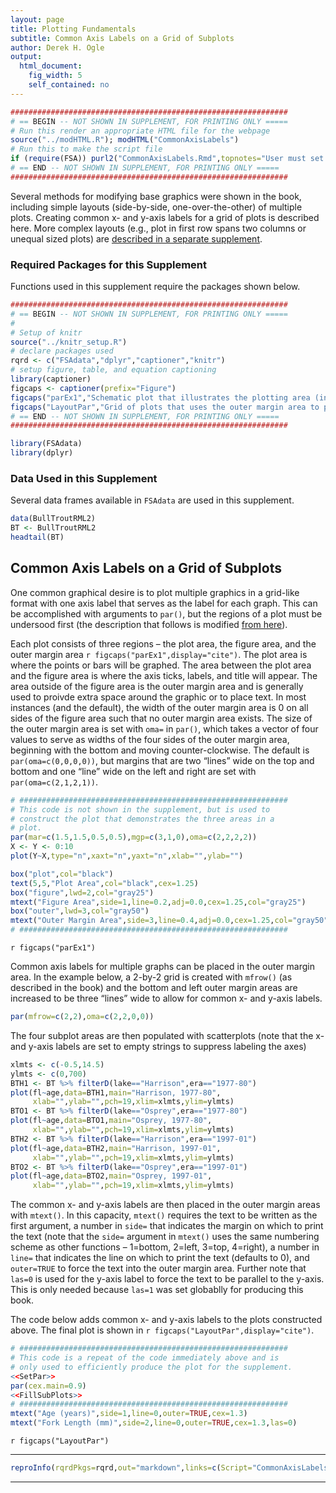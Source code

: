 ```yaml
---
layout: page
title: Plotting Fundamentals
subtitle: Common Axis Labels on a Grid of Subplots
author: Derek H. Ogle
output: 
  html_document: 
    fig_width: 5
    self_contained: no
---
```

```r
##############################################################
# == BEGIN -- NOT SHOWN IN SUPPLEMENT, FOR PRINTING ONLY =====
# Run this render an appropriate HTML file for the webpage
source("../modHTML.R"); modHTML("CommonAxisLabels")
# Run this to make the script file
if (require(FSA)) purl2("CommonAxisLabels.Rmd",topnotes="User must set working directory appropriately.")
# == END -- NOT SHOWN IN SUPPLEMENT, FOR PRINTING ONLY =====
##############################################################
```

Several methods for modifying base graphics were shown in the book, including simple layouts (side-by-side, one-over-the-other) of multiple plots.  Creating common x- and y-axis labels for a grid of plots is described here.  More complex layouts (e.g., plot in first row spans two columns or unequal sized plots) are [described in a separate supplement](ComplexLayouts).

### Required Packages for this Supplement

Functions used in this supplement require the packages shown below.

```r
##############################################################
# == BEGIN -- NOT SHOWN IN SUPPLEMENT, FOR PRINTING ONLY =====
# 
# Setup of knitr
source("../knitr_setup.R")
# declare packages used
rqrd <- c("FSAdata","dplyr","captioner","knitr")
# setup figure, table, and equation captioning
library(captioner)
figcaps <- captioner(prefix="Figure")
figcaps("parEx1","Schematic plot that illustrates the plotting area (inside the dark black box), the figure area (inside the dark gray box), and the outer margin area (between the dark and light gray boxes).")
figcaps("LayoutPar","Grid of plots that uses the outer margin area to provide common axis labels.")
# == END -- NOT SHOWN IN SUPPLEMENT, FOR PRINTING ONLY =====
##############################################################
```
```r
library(FSAdata)
library(dplyr)
```


### Data Used in this Supplement

Several data frames available in `FSAdata` are used in this supplement.

```r
data(BullTroutRML2)
BT <- BullTroutRML2
headtail(BT)
```

## Common Axis Labels on a Grid of Subplots

One common graphical desire is to plot multiple graphics in a grid-like format with one axis label that serves as the label for each graph.  This can be accomplished with arguments to `par()`, but the regions of a plot must be undersood first (the description that follows is modified [from here](http://research.stowers-institute.org/efg/R/Graphics/Basics/mar-oma/index.htm)).

Each plot consists of three regions -- the plot area, the figure area, and the outer margin area `r figcaps("parEx1",display="cite")`.  The plot area is where the points or bars will be graphed.  The area between the plot area and the figure area is where the axis ticks, labels, and title will appear.  The area outside of the figure area is the outer margin area and is generally used to proivde extra space around the graphic or to place text.  In most instances (and the default), the width of the outer margin area is 0 on all sides of the figure area such that no outer margin area exists.  The size of the outer margin area is set with `oma=` in `par()`, which takes a vector of four values to serve as widths of the four sides of the outer margin area, beginning with the bottom and moving counter-clockwise.  The default is `par(oma=c(0,0,0,0))`, but margins that are two "lines" wide on the top and bottom and one "line" wide on the left and right are set with `par(oma=c(2,1,2,1))`.

```r
# ############################################################
# This code is not shown in the supplement, but is used to
# construct the plot that demonstrates the three areas in a
# plot.
par(mar=c(1.5,1.5,0.5,0.5),mgp=c(3,1,0),oma=c(2,2,2,2))
X <- Y <- 0:10
plot(Y~X,type="n",xaxt="n",yaxt="n",xlab="",ylab="")

box("plot",col="black")
text(5,5,"Plot Area",col="black",cex=1.25)
box("figure",lwd=2,col="gray25")
mtext("Figure Area",side=1,line=0.2,adj=0.0,cex=1.25,col="gray25")
box("outer",lwd=3,col="gray50")
mtext("Outer Margin Area",side=3,line=0.4,adj=0.0,cex=1.25,col="gray50",outer=TRUE)
# ############################################################
```

`r figcaps("parEx1")`

Common axis labels for multiple graphs can be placed in the outer margin area.  In the example below, a 2-by-2 grid is created with `mfrow()` (as described in the book) and the bottom and left outer margin areas are increased to be three "lines" wide to allow for common x- and y-axis labels.

```r
par(mfrow=c(2,2),oma=c(2,2,0,0))
```

The four subplot areas are then populated with scatterplots (note that the x- and y-axis labels are set to empty strings to suppress labeling the axes)

```r
xlmts <- c(-0.5,14.5)
ylmts <- c(0,700)
BTH1 <- BT %>% filterD(lake=="Harrison",era=="1977-80")
plot(fl~age,data=BTH1,main="Harrison, 1977-80",
     xlab="",ylab="",pch=19,xlim=xlmts,ylim=ylmts)
BTO1 <- BT %>% filterD(lake=="Osprey",era=="1977-80")
plot(fl~age,data=BTO1,main="Osprey, 1977-80",
     xlab="",ylab="",pch=19,xlim=xlmts,ylim=ylmts)
BTH2 <- BT %>% filterD(lake=="Harrison",era=="1997-01")
plot(fl~age,data=BTH2,main="Harrison, 1997-01",
     xlab="",ylab="",pch=19,xlim=xlmts,ylim=ylmts)
BTO2 <- BT %>% filterD(lake=="Osprey",era=="1997-01")
plot(fl~age,data=BTO2,main="Osprey, 1997-01",
     xlab="",ylab="",pch=19,xlim=xlmts,ylim=ylmts)
```

The common x- and y-axis labels are then placed in the outer margin areas with `mtext()`.  In this capacity, `mtext()` requires the text to be written as the first argument, a number in `side=` that indicates the margin on which to print the text (note that the `side=` argument in `mtext()` uses the same numbering scheme as other functions -- 1=bottom, 2=left, 3=top, 4=right), a number in `line=` that indicates the line on which to print the text (defaults to 0), and `outer=TRUE` to force the text into the outer margin area.  Further note that `las=0` is used for the y-axis label to force the text to be parallel to the y-axis.  This is only needed because `las=1` was set globablly for producing this book.

The code below adds common x- and y-axis labels to the plots constructed above.  The final plot is shown in `r figcaps("LayoutPar",display="cite")`.

```r
# ############################################################
# This code is a repeat of the code immediately above and is
# only used to efficiently produce the plot for the supplement.
<<SetPar>>
par(cex.main=0.9)
<<FillSubPlots>>
# ############################################################
mtext("Age (years)",side=1,line=0,outer=TRUE,cex=1.3)
mtext("Fork Length (mm)",side=2,line=0,outer=TRUE,cex=1.3,las=0)
```

`r figcaps("LayoutPar")`

--------------------------------------------------------------

```r
reproInfo(rqrdPkgs=rqrd,out="markdown",links=c(Script="CommonAxisLabels.R",RMarkdown="CommonAxisLabels.Rmd"))
```

--------------------------------------------------------------
